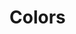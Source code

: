 
# Colors

<ColorPalette>
  <ColorItem
      title="Accent"
      subtitle={'var(--color-accent-100)'}
      colors={{
        '100': '#73a5ff',
        '300': '#4c8dff',
        '500': '#397df6',
        '700': '#2f68cc',
        '900': '#234e99',
      }}
  />
  <ColorItem
      title="Success"
      subtitle={'var(--color-success-100)'}
      colors={{
        '100': '#80ffbf',
        '300': '#22e584',
        '500': '#14cc70',
        '700': '#0f9954',
        '900': '#0a6638',
      }}
  />
  <ColorItem
      title="Danger"
      subtitle={'var(--color-danger-100)'}
      colors={{
        '100': '#ff8099',
        '300': '#f23d61',
        '500': '#cc1439',
        '700': '#990f2b',
        '900': '#660a1d',
      }}
  />
  <ColorItem
      title="Warning"
      subtitle={'var(--color-warning-100)'}
      colors={{
        '100': '#ffd073',
        '300': '#e5ac39',
        '500': '#d99000',
        '700': '#960',
        '900': '#640',
      }}
  />
  <ColorItem
      title="Light"
      subtitle={'var(--color-light-100)'}
      colors={{
        '100': '#fff',
        '300': '#f7fbff',
        '500': '#edf3fa',
        '700': '#d5dae0',
        '900': '#8d9094',
      }}
  />
  <ColorItem
      title="Dark"
      subtitle={'var(--color-dark-100)'}
      colors={{
        '100': '#4c4c4c',
        '300': '#333',
        '400': '#212121',
        '500': '#171717',
        '700': '#0d0d0d',
        '900': '#000',
      }}
  />
</ColorPalette>
